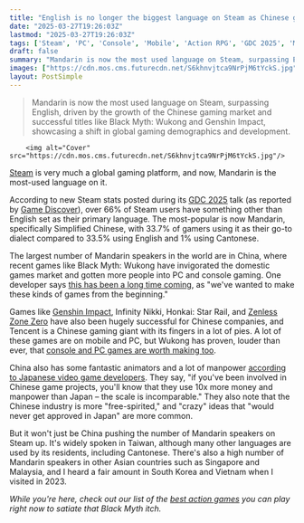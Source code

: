 ```yaml
---
title: "English is no longer the biggest language on Steam as Chinese gamers embrace PC gaming even harder after Black Myth: Wukong"
date: "2025-03-27T19:26:03Z"
lastmod: "2025-03-27T19:26:03Z"
tags: ['Steam', 'PC', 'Console', 'Mobile', 'Action RPG', 'GDC 2025', 'Mandarin', 'Chinese Games', 'Genshin Impact', 'Black Myth: Wukong', 'Zenless Zone Zero', 'Honkai: Star Rail', 'Infinity Nikki']
draft: false
summary: "Mandarin is now the most used language on Steam, surpassing English, driven by the growth of the Chinese gaming market and successful titles like Black Myth: Wukong and Genshin Impact, showcasing a shift in global gaming demographics and development."
images: ["https://cdn.mos.cms.futurecdn.net/S6khnvjtca9NrPjM6tYckS.jpg"]
layout: PostSimple
---
```

> Mandarin is now the most used language on Steam, surpassing English, driven by the growth of the Chinese gaming market and successful titles like Black Myth: Wukong and Genshin Impact, showcasing a shift in global gaming demographics and development.


        <img alt="Cover" src="https://cdn.mos.cms.futurecdn.net/S6khnvjtca9NrPjM6tYckS.jpg"/>
        
[<u>Steam</u>](https://www.gamesradar.com/best-steam-games/) is very much a global gaming platform, and now, Mandarin is the most-used language on it.

According to new Steam stats posted during its [<u>GDC 2025</u>](https://www.gamesradar.com/gaming/events-conferences/biggest-announcements-from-the-game-developers-conference-2025/) talk (as reported by [<u>Game Discover</u>](https://newsletter.gamediscover.co/p/4-great-graphs-and-1-new-feature)), over 66% of Steam users have something other than English set as their primary language. The most-popular is now Mandarin, specifically Simplified Chinese, with 33.7% of gamers using it as their go-to dialect compared to 33.5% using English and 1% using Cantonese.

The largest number of Mandarin speakers in the world are in China, where recent games like Black Myth: Wukong have invigorated the domestic games market and gotten more people into PC and console gaming. One developer says [<u>this has been a long time coming</u>](https://www.gamesradar.com/games/action-rpg/phantom-blade-zero-dev-says-its-not-just-black-myth-wukong-the-chinese-console-boom-has-been-building-weve-wanted-to-make-these-kinds-of-games-from-the-beginning/), as "we've wanted to make these kinds of games from the beginning."

Games like [<u>Genshin Impact</u>](https://www.gamesradar.com/best-genshin-impact-character-tier-list/), Infinity Nikki, Honkai: Star Rail, and [<u>Zenless Zone Zero</u>](https://www.gamesradar.com/games/action-rpg/zenless-zone-zero-tier-list/) have also been hugely successful for Chinese companies, and Tencent is a Chinese gaming giant with its fingers in a lot of pies. A lot of these games are on mobile and PC, but Wukong has proven, louder than ever, that [<u>console and PC games are worth making too</u>](https://www.gamesradar.com/games/action-rpg/black-myth-wukong-empowered-fellow-soulslike-devs-to-become-chinas-first-elite-devs-on-par-with-naughty-dog-or-capcom-the-market-has-been-validated/).

China also has some fantastic animators and a lot of manpower [<u>according to Japanese video game developers</u>](https://www.gamesradar.com/games/rpg/following-black-myth-wukongs-success-and-hype-for-games-like-phantom-blade-japanese-devs-say-chinese-games-are-winning-thanks-to-crazy-ideas-that-would-never-get-approved-in-japan/). They say, "if you've been involved in Chinese game projects, you'll know that they use 10x more money and manpower than Japan – the scale is incomparable." They also note that the Chinese industry is more "free-spirited," and "crazy" ideas that "would never get approved in Japan" are more common.

But it won't just be China pushing the number of Mandarin speakers on Steam up. It's widely spoken in Taiwan, although many other languages are used by its residents, including Cantonese. There's also a high number of Mandarin speakers in other Asian countries such as Singapore and Malaysia, and I heard a fair amount in South Korea and Vietnam when I visited in 2023.

*While you're here, check out our list of the *[<em>best action games</em>](https://www.gamesradar.com/best-action-games/)* you can play right now to satiate that Black Myth itch.*
        